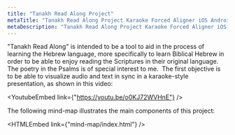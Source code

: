 ```yaml
---
title: "Tanakh Read Along Project"
metaTitle: "Tanakh Read Along Project Karaoke Forced Aligner iOS Android"
metaDescription: "Tanakh Read Along Project Karaoke Forced Aligner iOS Android"
---
```



"Tanakh Read Along" is intended to be a tool to aid in the process of learning the Hebrew language, more specifically to learn Biblical Hebrew in order to be able to enjoy reading the Scriptures in their original language. The poetry in the Psalms is of special interest to me. 
The first objective is to be able to visualize audio and text in sync in a karaoke-style presentation, as shown in this video:

<YoutubeEmbed link={"https://youtu.be/o0KJ72WVHnE"} />

The following mind-map illustrates the main components of this project:

<HTMLEmbed link={"mind-map/index.html"} />